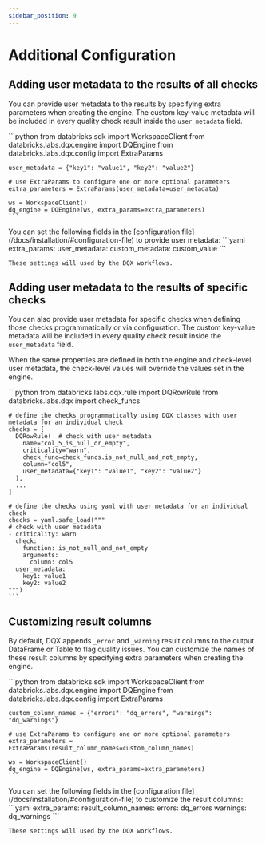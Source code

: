 ```yaml
---
sidebar_position: 9
---
```




# Additional Configuration

## Adding user metadata to the results of all checks

You can provide user metadata to the results by specifying extra parameters when creating the engine.
The custom key-value metadata will be included in every quality check result inside the `user_metadata` field.

<Tabs>
  <TabItem value="Python" label="Python" default>
    ```python
    from databricks.sdk import WorkspaceClient
    from databricks.labs.dqx.engine import DQEngine
    from databricks.labs.dqx.config import ExtraParams

    user_metadata = {"key1": "value1", "key2": "value2"}

    # use ExtraParams to configure one or more optional parameters
    extra_parameters = ExtraParams(user_metadata=user_metadata)

    ws = WorkspaceClient()
    dq_engine = DQEngine(ws, extra_params=extra_parameters)
    ```
  </TabItem>
  <TabItem value="Tool" label="Tool">
    You can set the following fields in the [configuration file](/docs/installation/#configuration-file) to provide user metadata:
    ```yaml
    extra_params:
        user_metadata:
            custom_metadata: custom_value
    ```

    These settings will used by the DQX workflows.
  </TabItem>
</Tabs>

## Adding user metadata to the results of specific checks

You can also provide user metadata for specific checks when defining those checks programmatically or via configuration.
The custom key-value metadata will be included in every quality check result inside the `user_metadata` field.

When the same properties are defined in both the engine and check-level user metadata, the check-level values will 
override the values set in the engine.

<Tabs>
  <TabItem value="Python" label="Python" default>
    ```python
    from databricks.labs.dqx.rule import DQRowRule
    from databricks.labs.dqx import check_funcs


    # define the checks programmatically using DQX classes with user metadata for an individual check
    checks = [
      DQRowRule(  # check with user metadata
        name="col_5_is_null_or_empty",
        criticality="warn",
        check_func=check_funcs.is_not_null_and_not_empty,
        column="col5",
        user_metadata={"key1": "value1", "key2": "value2"}
      ),
      ...
    ]

    # define the checks using yaml with user metadata for an individual check
    checks = yaml.safe_load("""
    # check with user metadata
    - criticality: warn
      check:
        function: is_not_null_and_not_empty
        arguments:
          column: col5
      user_metadata:
        key1: value1
        key2: value2
    """)
    ```
  </TabItem>
</Tabs>

## Customizing result columns

By default, DQX appends `_error` and `_warning` result columns to the output DataFrame or Table to flag quality issues.
You can customize the names of these result columns by specifying extra parameters when creating the engine.

<Tabs>
  <TabItem value="Python" label="Python" default>
    ```python
    from databricks.sdk import WorkspaceClient
    from databricks.labs.dqx.engine import DQEngine
    from databricks.labs.dqx.config import ExtraParams

    custom_column_names = {"errors": "dq_errors", "warnings": "dq_warnings"}

    # use ExtraParams to configure one or more optional parameters
    extra_parameters = ExtraParams(result_column_names=custom_column_names)

    ws = WorkspaceClient()
    dq_engine = DQEngine(ws, extra_params=extra_parameters)
    ```
  </TabItem>
  <TabItem value="Tool" label="Tool">
    You can set the following fields in the [configuration file](/docs/installation/#configuration-file) to customize the result columns:
    ```yaml
    extra_params:
        result_column_names:
            errors: dq_errors
            warnings: dq_warnings
    ```

    These settings will used by the DQX workflows.
  </TabItem>
</Tabs>
